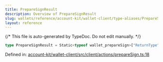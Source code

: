 ```yaml
---
title: PrepareSignResult
description: Overview of PrepareSignResult
slug: wallets/reference/account-kit/wallet-client/type-aliases/PrepareSignResult
layout: reference
---
```


{/* This file is auto-generated by TypeDoc. Do not edit manually. */}

```ts
type PrepareSignResult = Static<typeof wallet_prepareSign>["ReturnType"];
```

Defined in: [account-kit/wallet-client/src/client/actions/prepareSign.ts:18](https://github.com/alchemyplatform/aa-sdk/blob/ad165355d980f9a16dd388088895bfc851df8656/account-kit/wallet-client/src/client/actions/prepareSign.ts#L18)
